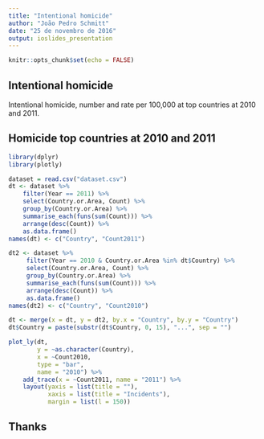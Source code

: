 ```yaml
---
title: "Intentional homicide"
author: "João Pedro Schmitt"
date: "25 de novembro de 2016"
output: ioslides_presentation
---
```


```r
knitr::opts_chunk$set(echo = FALSE)
```

## Intentional homicide

Intentional homicide, number and rate per 100,000 at top countries at 2010 and 2011.

## Homicide top countries at 2010 and 2011

```r
library(dplyr)
library(plotly)

dataset = read.csv("dataset.csv")
dt <- dataset %>% 
    filter(Year == 2011) %>%
    select(Country.or.Area, Count) %>% 
    group_by(Country.or.Area) %>% 
    summarise_each(funs(sum(Count))) %>% 
    arrange(desc(Count)) %>%
    as.data.frame()
names(dt) <- c("Country", "Count2011")

dt2 <- dataset %>% 
     filter(Year == 2010 & Country.or.Area %in% dt$Country) %>%
     select(Country.or.Area, Count) %>% 
     group_by(Country.or.Area) %>% 
     summarise_each(funs(sum(Count))) %>% 
     arrange(desc(Count)) %>%
     as.data.frame()
names(dt2) <- c("Country", "Count2010")

dt <- merge(x = dt, y = dt2, by.x = "Country", by.y = "Country")
dt$Country = paste(substr(dt$Country, 0, 15), "...", sep = "")

plot_ly(dt, 
        y = ~as.character(Country), 
        x = ~Count2010, 
        type = "bar", 
        name = "2010") %>%
    add_trace(x = ~Count2011, name = "2011") %>%
    layout(yaxis = list(title = ""), 
           xaxis = list(title = "Incidents"), 
           margin = list(l = 150))
```


## Thanks